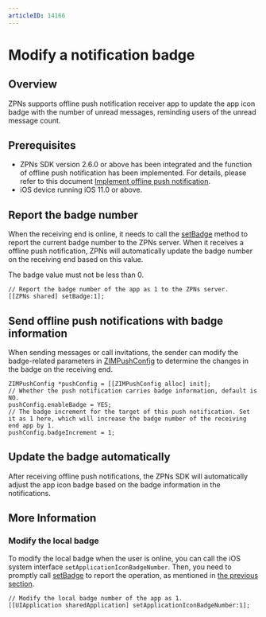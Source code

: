 ```yaml
---
articleID: 14166
---
```

# Modify a notification badge


## Overview

ZPNs supports offline push notification receiver app to update the app icon badge with the number of unread messages, reminding users of the unread message count.

## Prerequisites

- ZPNs SDK version 2.6.0 or above has been integrated and the function of offline push notification has been implemented. For details, please refer to this document [Implement offline push notification](./../Implement%20offline%20push%20notification.mdx).
- iOS device running iOS 11.0 or above.

## Report the badge number

When the receiving end is online, it needs to call the [setBadge](@setBadge) method to report the current badge number to the ZPNs server. When it receives a offline push notification, ZPNs will automatically update the badge number on the receiving end based on this value.

<Note title="Note">
The badge value must not be less than 0.
</Note>

```objc
// Report the badge number of the app as 1 to the ZPNs server.
[[ZPNs shared] setBadge:1];
```

## Send offline push notifications with badge information

When sending messages or call invitations, the sender can modify the badge-related parameters in [ZIMPushConfig](@-ZIMPushConfig) to determine the changes in the badge on the receiving end.

```objc
ZIMPushConfig *pushConfig = [[ZIMPushConfig alloc] init];
// Whether the push notification carries badge information, default is NO.
pushConfig.enableBadge = YES;
// The badge increment for the target of this push notification. Set it as 1 here, which will increase the badge number of the receiving end app by 1.
pushConfig.badgeIncrement = 1;
```

## Update the badge automatically

After receiving offline push notifications, the ZPNs SDK will automatically adjust the app icon badge based on the badge information in the notifications.

## More Information

### Modify the local badge

To modify the local badge when the user is online, you can call the iOS system interface `setApplicationIconBadgeNumber`. Then, you need to promptly call [setBadge](@setBadge) to report the operation, as mentioned in [the previous section](#update-the-badge-automatically).

```objc
// Modify the local badge number of the app as 1.
[[UIApplication sharedApplication] setApplicationIconBadgeNumber:1];
```
